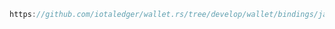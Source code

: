```java reference
https://github.com/iotaledger/wallet.rs/tree/develop/wallet/bindings/java/examples/src/RequestFundsFromFaucet.java
```